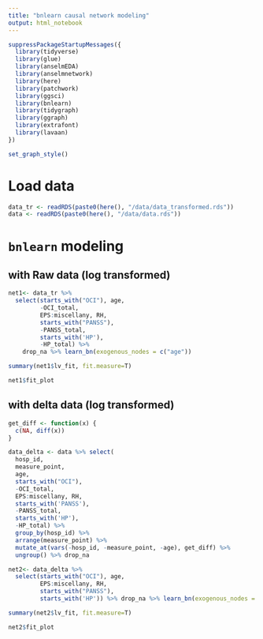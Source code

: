 ```yaml
---
title: "bnlearn causal network modeling"
output: html_notebook
---
```



```r
suppressPackageStartupMessages({
  library(tidyverse)
  library(glue)
  library(anselmEDA)
  library(anselmnetwork)
  library(here)
  library(patchwork)
  library(ggsci)
  library(bnlearn)
  library(tidygraph)
  library(ggraph)
  library(extrafont)
  library(lavaan)
})

set_graph_style()
```

# Load data

```r
data_tr <- readRDS(paste0(here(), "/data/data_transformed.rds"))
data <- readRDS(paste0(here(), "/data/data.rds"))
```

# `bnlearn` modeling

## with Raw data (log transformed)

```r
net1<- data_tr %>%
  select(starts_with("OCI"), age, 
         -OCI_total,
         EPS:miscellany, RH, 
         starts_with("PANSS"), 
         -PANSS_total,
         starts_with('HP'),
         -HP_total) %>% 
    drop_na %>% learn_bn(exogenous_nodes = c("age"))
```

```r
summary(net1$lv_fit, fit.measure=T)
```
```r
net1$fit_plot
```

## with delta data (log transformed)
```r
get_diff <- function(x) {
  c(NA, diff(x))
}

data_delta <- data %>% select(
  hosp_id, 
  measure_point,
  age,
  starts_with("OCI"),
  -OCI_total,
  EPS:miscellany, RH,
  starts_with('PANSS'),
  -PANSS_total,
  starts_with('HP'),
  -HP_total) %>% 
  group_by(hosp_id) %>% 
  arrange(measure_point) %>% 
  mutate_at(vars(-hosp_id, -measure_point, -age), get_diff) %>% 
  ungroup() %>% drop_na
```

```r
net2<- data_delta %>%
  select(starts_with("OCI"), age,
         EPS:miscellany, RH, 
         starts_with("PANSS"), 
         starts_with('HP')) %>% drop_na %>% learn_bn(exogenous_nodes = c("age"))
```


```r
summary(net2$lv_fit, fit.measure=T)
```
```r
net2$fit_plot
```







